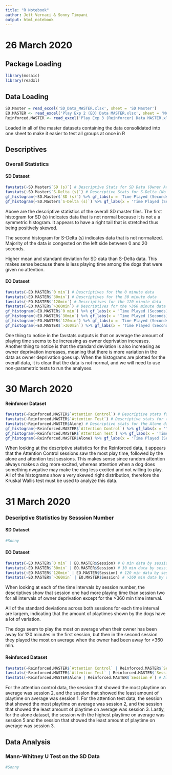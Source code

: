 ```yaml
---
title: "R Notebook"
author: Jett Vernaci & Sonny Timpani
output: html_notebook
---
```


# 26 March 2020

## Package Loading 
```r
library(mosaic)
library(readxl)
```

## Data Loading

```r
SD.Master = read_excel('SD_Data_MASTER.xlsx', sheet = 'SD Master')
EO.MASTER <- read_excel('Play Exp 2 (EO) Data MASTER.xlsx', sheet = 'MASTER')
Reinforced.MASTER <- read_excel('Play Exp 3 (Reinforcer) Data MASTER.xlsx', sheet = 'Master Reinforcer')
```
Loaded in all of the master datasets containing the data consolidated into one sheet to make it easier to test all groups at once in R

## Descriptives

### Overall Statistics 

#### SD Dataset

```r
favstats(~SD.Master$`SD (s)`) # Descriptive Stats for SD Data (Owner Attention)
favstats(~SD.Master$`S-Delta (s)`) # Descriptive Stats for S-Delta (No Attention)
gf_histogram(~SD.Master$`SD (s)`) %>% gf_labs(x = 'Time Played (Seconds)', title = 'SD (s) Histogram') # Histogram containing the distribution of SD data 
gf_histogram(~SD.Master$`S-Delta (s)`) %>% gf_labs(x = 'Time Played (Seconds)', title = 'S-Delta (s) Histogram') # Histogram containing the distribution of S-Delta data 
```
Above are the descriptive statistics of the overall SD master files. The first histogram for SD (s) indicates data that is not normal because it is not a a symmetric histogram. It appears to have a right tail that is stretched thus being positively skewed. 

The second histogram for S-Delta (s) indicates data that is not normalized. Majority of the data is congested on the left side between 0 and 20 seconds. 

Higher mean and standard deviation for SD data than S-Delta data. This makes sense because there is less playing time among the dogs that were given no attention. 

#### EO Dataset

```r
favstats(~EO.MASTER$`0 min`) # Descriptives for the 0 minute data 
favstats(~EO.MASTER$`30min`) # Descriptives for the 30 minute data
favstats(~EO.MASTER$`120min`) # Descriptives for the 120 minute data
favstats(~EO.MASTER$`>360min`) # Descriptives for the >360 minute data 
gf_histogram(~EO.MASTER$`0 min`) %>% gf_labs(x = 'Time Played (Seconds)') # Histogram for the 0 minute data
gf_histogram(~EO.MASTER$`30min`) %>% gf_labs(x = 'Time Played (Seconds)') # Histogram for the 30 minute data
gf_histogram(~EO.MASTER$`120min`) %>% gf_labs(x = 'Time Played (Seconds)') # Histogram for the 120 minute data
gf_histogram(~EO.MASTER$`>360min`) %>% gf_labs(x = 'Time Played (Seconds)') # Histogram for the >360 minute data
```
One thing to notice in the favstats outputs is that on average the amount of playing time seems to be increasing as owner deprivation increases. Another thing to notice is that the standard deviation is also increasing as owner deprivation increases, meaning that there is more variation in the data as owner deprivation goes up. When the histograms are plotted for the overall data, it is clear that the data is not normal, and we will need to use non-parametric tests to run the analyses.

# 30 March 2020

#### Reinforcer Dataset

```r
favstats(~Reinforced.MASTER$`Attention Control`) # Descriptive stats for the Attention Control data which is random attention 
favstats(~Reinforced.MASTER$`Attention Test`) # Descriptive stats for the Attention Test data which is attention given only when something positive or negative happens
favstats(~Reinforced.MASTER$Alone) # Descriptive stats for the Alone data which is the dogs in a room with no humans, just a tripod 
gf_histogram(~Reinforced.MASTER$`Attention Control`) %>% gf_labs(x = 'Time Played (Seconds)', title = 'Reinforced Data Attention Control Histogram') # Histogram of the Attention Control data
gf_histogram(~Reinforced.MASTER$`Attention Test`) %>% gf_labs(x = 'Time Played (Seconds)', title = 'Reinforced Data Attention Test Histogram') # Histogram of the Attention Test data
gf_histogram(~Reinforced.MASTER$Alone) %>% gf_labs(x = 'Time Played (Seconds)', title = 'Reinforced Data Alone Histogram') # Histogram of the Alone data
```
When looking at the descriptive statistics for the Reinforced data, it appears that the Attention Control sessions saw the most play time, followed by the alone and attention test sessions. This makes sense since random attention always makes a dog more excited, whereas attention when a dog does something nwgative may make the dog less excited and not willing to play. All of the histograms show a very skewed right distribution, therefore the Kruskal Wallis test must be used to analyze this data. 


# 31 March 2020

### Descriptive Statistics by Sesssion Number

#### SD Dataset

```r
#Sonny
```

#### EO Dataset

```r
favstats(~EO.MASTER$`0 min` | EO.MASTER$Session) # 0 min data by session number
favstats(~EO.MASTER$`30min` | EO.MASTER$Session) # 30 min data by session number
favstats(~EO.MASTER$`120min` | EO.MASTER$Session) # 120 min data by session number 
favstats(~EO.MASTER$`>360min` | EO.MASTER$Session) # >360 min data by session number
```
When looking at each of the time intervals by session number, the descriptives show that session one had more playing time than session two for all intervals of owner deprivation except for the >360 min time interval. 

All of the standard deviations across both sessions for each time interval are largem, indicating that the amount of playtimes shown by the dogs have a lot of variation. 

The dogs seem to play the most on average when their owner has been away for 120 minutes in the first session, but then in the second session they played the most on average when the owner had been away for >360 min. 

#### Reinforced Dataset

```r
favstats(~Reinforced.MASTER$`Attention Control` | Reinforced.MASTER$`Session #`) # Attention Control data descriptives when splitting by session number 
favstats(~Reinforced.MASTER$`Attention Test` | Reinforced.MASTER$`Session #`) # Attention Test data descriptives when splitting by session number 
favstats(~Reinforced.MASTER$Alone | Reinforced.MASTER$`Session #`) # Alone data descriptives when splitting by session number
```
For the attention control data, the session that showed the most playtime on average was session 2, and the session that showed the least amount of playtime on average was session 1. For the attention test data, the session that showed the most playtime on average was session 2, and the session that showed the least amount of playtime on average was session 3. Lastly, for the alone dataset, the session with the highest playtime on average was session 5 and the session that showed the least amount of playtime on average was session 3. 

## Data Analysis 

### Mann-Whitney U Test on the SD Data

```r
#Sonny
```





